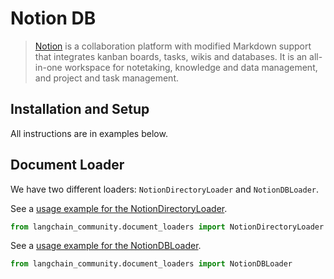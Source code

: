 # Notion DB

>[Notion](https://www.notion.so/) is a collaboration platform with modified Markdown support that integrates kanban 
> boards, tasks, wikis and databases. It is an all-in-one workspace for notetaking, knowledge and data management, 
> and project and task management.

## Installation and Setup

All instructions are in examples below.

## Document Loader

We have two different loaders: `NotionDirectoryLoader` and `NotionDBLoader`.

See a [usage example for the NotionDirectoryLoader](/docs/integrations/document_loaders/notion).


```python
from langchain_community.document_loaders import NotionDirectoryLoader
```

See a [usage example for the NotionDBLoader](/docs/integrations/document_loaders/notiondb).


```python
from langchain_community.document_loaders import NotionDBLoader
```
